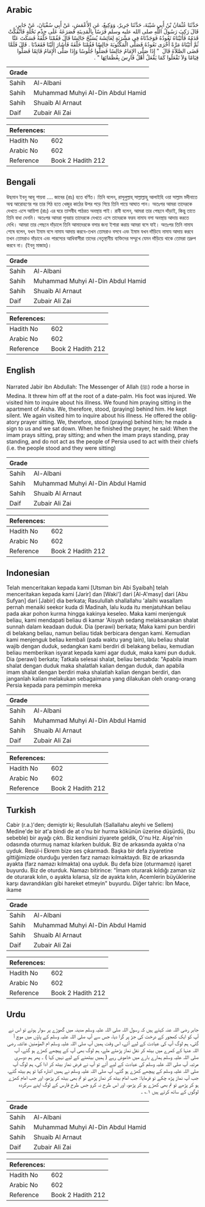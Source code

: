 ## Arabic


<div dir="rtl" lang="ar" style={{fontSize:'larger',backgroundColor:'#f8f9fa',padding:20}}>
حَدَّثَنَا عُثْمَانُ بْنُ أَبِي شَيْبَةَ، حَدَّثَنَا جَرِيرٌ، وَوَكِيعٌ، عَنِ الأَعْمَشِ، عَنْ أَبِي سُفْيَانَ، عَنْ جَابِرٍ، قَالَ رَكِبَ رَسُولُ اللَّهِ صلى الله عليه وسلم فَرَسًا بِالْمَدِينَةِ فَصَرَعَهُ عَلَى جِذْمِ نَخْلَةٍ فَانْفَكَّتْ قَدَمُهُ فَأَتَيْنَاهُ نَعُودُهُ فَوَجَدْنَاهُ فِي مَشْرَبَةٍ لِعَائِشَةَ يُسَبِّحُ جَالِسًا قَالَ فَقُمْنَا خَلْفَهُ فَسَكَتَ عَنَّا ثُمَّ أَتَيْنَاهُ مَرَّةً أُخْرَى نَعُودُهُ فَصَلَّى الْمَكْتُوبَةَ جَالِسًا فَقُمْنَا خَلْفَهُ فَأَشَارَ إِلَيْنَا فَقَعَدْنَا ‏.‏ قَالَ فَلَمَّا قَضَى الصَّلاَةَ قَالَ ‏ "‏ إِذَا صَلَّى الإِمَامُ جَالِسًا فَصَلُّوا جُلُوسًا وَإِذَا صَلَّى الإِمَامُ قَائِمًا فَصَلُّوا قِيَامًا وَلاَ تَفْعَلُوا كَمَا يَفْعَلُ أَهْلُ فَارِسَ بِعُظَمَائِهَا ‏"‏ ‏.‏
</div>
<div style={{backgroundColor:'#f8f9fa',padding:20, marginBottom: 10}}><table> <thead> <tr> <th>Grade</th> <th></th> </tr> </thead> <tbody> <tr><td>Sahih</td><td>Al-Albani</td></tr><tr><td>Sahih</td><td>Muhammad Muhyi Al-Din Abdul Hamid</td></tr><tr><td>Sahih</td><td>Shuaib Al Arnaut</td></tr><tr><td>Daif</td><td>Zubair Ali Zai</td></tr></tbody></table><table> <thead> <tr> <th>References:</th> <th></th> </tr> </thead> <tbody><tr><td>Hadith No</td><td>602</td></tr><tr><td>Arabic No</td><td>602</td></tr><tr><td>Reference</td><td>Book 2 Hadith 212</td></tr></tbody></table></div>

## Bengali


<div dir="ltr" lang="bn" style={{fontSize:'larger',backgroundColor:'#f8f9fa',padding:20}}>
উছমান ইবনু আবূ শায়বা .... জাবের (রাঃ) হতে বর্ণিত। তিনি বলেন, রাসূলুল্লাহ্ সাল্লাল্লাহু আলাইহি ওয়া সাল্লাম মদীনাতে অশ্ব আরোহণের পর তার পিঠ হতে খেজুর কাঠের উপর পড়ে গিয়ে তিনি পায়ে আঘাত পান। অতঃপর আমরা তাদেরকে দেখতে এসে আয়িশা (রাঃ) এর ঘরে তাসবীহ পাঠরত অবস্থায় পাই। রাবী বলেন, আমরা তার পেছনে দাঁড়াই, কিন্তু তাতে তিনি বাধা দেননি। অতঃপর আমরা পুনরায় তাদেরকে দেখতে এসে তাদেরকে ফরয নামায বসা অবস্থায় আদায় করতে দেখি। আমরা তার পেছনে দাঁড়ালে তিনি আমাদেরকে বসার জন্য ইশারা করায় আমরা বসে যাই। অতঃপর তিনি নামায শেষে বলেন, যখন ইমাম বসে নামায আদায় করবে-তখন তোমরাও বসবে এবং ইমাম যখন দাঁড়িযে নামায আদায় করবে তখন তোমরাও দাঁড়াবে এবং পারস্যের আধিবাসীরা তাদের নেতৃস্থানীয় ব্যক্তিদের সম্মুখে যেমন দাঁড়িয়ে থাকে তোমরা তদ্রুপ করবে না। (ইবনু মাজাহ)।
</div>
<div style={{backgroundColor:'#f8f9fa',padding:20, marginBottom: 10}}><table> <thead> <tr> <th>Grade</th> <th></th> </tr> </thead> <tbody> <tr><td>Sahih</td><td>Al-Albani</td></tr><tr><td>Sahih</td><td>Muhammad Muhyi Al-Din Abdul Hamid</td></tr><tr><td>Sahih</td><td>Shuaib Al Arnaut</td></tr><tr><td>Daif</td><td>Zubair Ali Zai</td></tr></tbody></table><table> <thead> <tr> <th>References:</th> <th></th> </tr> </thead> <tbody><tr><td>Hadith No</td><td>602</td></tr><tr><td>Arabic No</td><td>602</td></tr><tr><td>Reference</td><td>Book 2 Hadith 212</td></tr></tbody></table></div>

## English


<div dir="ltr" lang="en" style={{fontSize:'larger',backgroundColor:'#f8f9fa',padding:20}}>
Narrated Jabir ibn Abdullah: The Messenger of Allah (ﷺ) rode a horse in Medina. It threw him off at the root of a date-palm. His foot was injured. We visited him to inquire about his illness. We found him praying sitting in the apartment of Aisha. We, therefore, stood, (praying) behind him. He kept silent. We again visited him to inquire about his illness. He offered the obligatory prayer sitting. We, therefore, stood (praying) behind him; he made a sign to us and we sat down. When he finished the prayer, he said: When the imam prays sitting, pray sitting; and when the imam prays standing, pray standing, and do not act as the people of Persia used to act with their chiefs (i.e. the people stood and they were sitting)
</div>
<div style={{backgroundColor:'#f8f9fa',padding:20, marginBottom: 10}}><table> <thead> <tr> <th>Grade</th> <th></th> </tr> </thead> <tbody> <tr><td>Sahih</td><td>Al-Albani</td></tr><tr><td>Sahih</td><td>Muhammad Muhyi Al-Din Abdul Hamid</td></tr><tr><td>Sahih</td><td>Shuaib Al Arnaut</td></tr><tr><td>Daif</td><td>Zubair Ali Zai</td></tr></tbody></table><table> <thead> <tr> <th>References:</th> <th></th> </tr> </thead> <tbody><tr><td>Hadith No</td><td>602</td></tr><tr><td>Arabic No</td><td>602</td></tr><tr><td>Reference</td><td>Book 2 Hadith 212</td></tr></tbody></table></div>

## Indonesian


<div dir="ltr" lang="id" style={{fontSize:'larger',backgroundColor:'#f8f9fa',padding:20}}>
Telah menceritakan kepada kami [Utsman bin Abi Syaibah] telah menceritakan kepada kami [Jarir] dan [Waki'] dari [Al-A'masy] dari [Abu Sufyan] dari [Jabir] dia berkata; Rasulullah shallallahu 'alaihi wasallam pernah menaiki seekor kuda di Madinah, lalu kuda itu menjatuhkan beliau pada akar pohon kurma hingga kakinya keseleo. Maka kami menjenguk beliau, kami mendapati beliau di kamar 'Aisyah sedang melaksanakan shalat sunnah dalam keadaan duduk. Dia (perawi) berkata; Maka kami pun berdiri di belakang beliau, namun beliau tidak berbicara dengan kami. Kemudian kami menjenguk beliau kembali (pada waktu yang lain), lalu beliau shalat wajib dengan duduk, sedangkan kami berdiri di belakang beliau, kemudian beliau memberikan isyarat kepada kami agar duduk, maka kami pun duduk. Dia (perawi) berkata; Tatkala selesai shalat, beliau bersabda: "Apabila imam shalat dengan duduk maka shalatlah kalian dengan duduk, dan apabila imam shalat dengan berdiri maka shalatlah kalian dengan berdiri, dan janganlah kalian melakukan sebagaimana yang dilakukan oleh orang-orang Persia kepada para pemimpin mereka
</div>
<div style={{backgroundColor:'#f8f9fa',padding:20, marginBottom: 10}}><table> <thead> <tr> <th>Grade</th> <th></th> </tr> </thead> <tbody> <tr><td>Sahih</td><td>Al-Albani</td></tr><tr><td>Sahih</td><td>Muhammad Muhyi Al-Din Abdul Hamid</td></tr><tr><td>Sahih</td><td>Shuaib Al Arnaut</td></tr><tr><td>Daif</td><td>Zubair Ali Zai</td></tr></tbody></table><table> <thead> <tr> <th>References:</th> <th></th> </tr> </thead> <tbody><tr><td>Hadith No</td><td>602</td></tr><tr><td>Arabic No</td><td>602</td></tr><tr><td>Reference</td><td>Book 2 Hadith 212</td></tr></tbody></table></div>

## Turkish


<div dir="ltr" lang="tr" style={{fontSize:'larger',backgroundColor:'#f8f9fa',padding:20}}>
Cabir (r.a.)'den; demiştir ki; Resulullah (Sallallahu aleyhi ve Sellem) Medine'de bir at'a bindi de at o'nu bir hurma kökünün üzerine düşürdü, (bu sebeble) bir ayağı çıktı. Biz kendisini ziyarete geldik, O'nu Hz. Aişe'nin odasında oturmuş namaz kılarken bulduk. Biz de arkasında ayakta o'na uyduk. Resül-i Ekrem bize ses çıkarmadı. Başka bir defa ziyaretine gittiğimizde oturduğu yerden farz namazı kılmaktaydı. Biz de arkasında ayakta (farz namazı kılmakta) ona uyduk. Bu defa bize (oturmamızı) işaret buyurdu. Biz de oturduk. Namazı bitirince: "İmam oturarak kıldığı zaman siz de oturarak kılın, o ayakta kılarsa, sîz de ayakta kılın, Acemlerin büyüklerine karşı davrandıkları gibi hareket etmeyin" buyurdu. Diğer tahric: İbn Mace, ikame
</div>
<div style={{backgroundColor:'#f8f9fa',padding:20, marginBottom: 10}}><table> <thead> <tr> <th>Grade</th> <th></th> </tr> </thead> <tbody> <tr><td>Sahih</td><td>Al-Albani</td></tr><tr><td>Sahih</td><td>Muhammad Muhyi Al-Din Abdul Hamid</td></tr><tr><td>Sahih</td><td>Shuaib Al Arnaut</td></tr><tr><td>Daif</td><td>Zubair Ali Zai</td></tr></tbody></table><table> <thead> <tr> <th>References:</th> <th></th> </tr> </thead> <tbody><tr><td>Hadith No</td><td>602</td></tr><tr><td>Arabic No</td><td>602</td></tr><tr><td>Reference</td><td>Book 2 Hadith 212</td></tr></tbody></table></div>

## Urdu


<div dir="rtl" lang="ur" style={{fontSize:'larger',backgroundColor:'#f8f9fa',padding:20}}>
جابر رضی اللہ عنہ کہتے ہیں کہ رسول اللہ صلی اللہ علیہ وسلم مدینہ میں گھوڑے پر سوار ہوئے تو اس نے آپ کو ایک کھجور کے درخت کی جڑ پر گرا دیا، جس سے آپ صلی اللہ علیہ وسلم کے پاؤں میں موچ آ گئی، ہم لوگ آپ کی عیادت کے لیے آئے، اس وقت ہمیں آپ صلی اللہ علیہ وسلم ام المؤمنین عائشہ رضی اللہ عنہا کے کمرے میں بیٹھ کر نفل نماز پڑھتے ملے، ہم لوگ بھی آپ کے پیچھے کھڑے ہو گئے، آپ صلی اللہ علیہ وسلم ہمارے بارے میں خاموش رہے ( ہمیں بیٹھنے کے لیے نہیں کہا ) ۔ پھر ہم دوسری مرتبہ آپ صلی اللہ علیہ وسلم کی عیادت کے لیے آئے تو آپ نے فرض نماز بیٹھ کر ادا کی، ہم لوگ آپ صلی اللہ علیہ وسلم کے پیچھے کھڑے ہو گئے، آپ صلی اللہ علیہ وسلم نے ہمیں اشارہ کیا تو ہم بیٹھ گئے، جب آپ نماز پڑھ چکے تو فرمایا: جب امام بیٹھ کر نماز پڑھے تو تم بھی بیٹھ کر پڑھو، اور جب امام کھڑے ہو کر پڑھے تو تم بھی کھڑے ہو کر پڑھو، اور اس طرح نہ کرو جس طرح فارس کے لوگ اپنے سرکردہ لوگوں کے ساتھ کرتے ہیں ۱؎ ۔
</div>
<div style={{backgroundColor:'#f8f9fa',padding:20, marginBottom: 10}}><table> <thead> <tr> <th>Grade</th> <th></th> </tr> </thead> <tbody> <tr><td>Sahih</td><td>Al-Albani</td></tr><tr><td>Sahih</td><td>Muhammad Muhyi Al-Din Abdul Hamid</td></tr><tr><td>Sahih</td><td>Shuaib Al Arnaut</td></tr><tr><td>Daif</td><td>Zubair Ali Zai</td></tr></tbody></table><table> <thead> <tr> <th>References:</th> <th></th> </tr> </thead> <tbody><tr><td>Hadith No</td><td>602</td></tr><tr><td>Arabic No</td><td>602</td></tr><tr><td>Reference</td><td>Book 2 Hadith 212</td></tr></tbody></table></div>